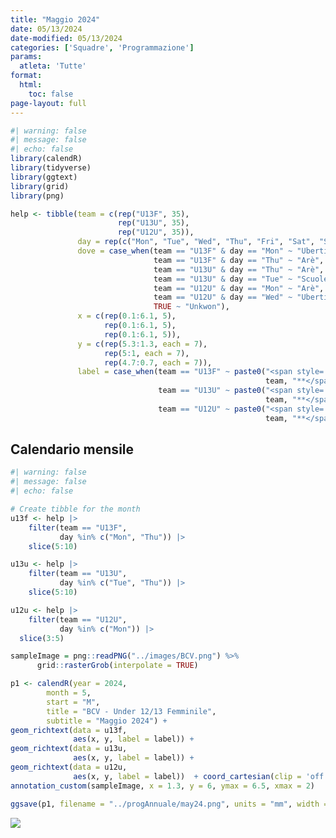 ```yaml
---
title: "Maggio 2024"
date: 05/13/2024
date-modified: 05/13/2024
categories: ['Squadre', 'Programmazione']
params:
  atleta: 'Tutte'
format:
  html: 
    toc: false
page-layout: full
---
```


```r
#| warning: false
#| message: false
#| echo: false
library(calendR)
library(tidyverse)
library(ggtext)
library(grid)
library(png)

help <- tibble(team = c(rep("U13F", 35),
                        rep("U13U", 35),
                        rep("U12U", 35)),
               day = rep(c("Mon", "Tue", "Wed", "Thu", "Fri", "Sat", "Sun"), 15),
               dove = case_when(team == "U13F" & day == "Mon" ~ "Ubertini",
                                team == "U13F" & day == "Thu" ~ "Arè",
                                team == "U13U" & day == "Thu" ~ "Arè",
                                team == "U13U" & day == "Tue" ~ "Scuole",
                                team == "U12U" & day == "Mon" ~ "Arè",
                                team == "U12U" & day == "Wed" ~ "Ubertini",
                                TRUE ~ "Unkwon"),
               x = c(rep(0.1:6.1, 5),
                     rep(0.1:6.1, 5),
                     rep(0.1:6.1, 5)),
               y = c(rep(5.3:1.3, each = 7),
                     rep(5:1, each = 7),
                     rep(4.7:0.7, each = 7)),
               label = case_when(team == "U13F" ~ paste0("<span style='color:MediumSlateBlue'>**",
                                                         team, "**</span> ", dove),
                                 team == "U13U" ~ paste0("<span style='color:Magenta'>**",
                                                         team, "**</span> ", dove), 
                                 team == "U12U" ~ paste0("<span style='color:IndianRed'>**",
                                                         team, "**</span> ", dove)))

```


## Calendario mensile

```r
#| warning: false
#| message: false
#| echo: false

# Create tibble for the month
u13f <- help |>
    filter(team == "U13F",
           day %in% c("Mon", "Thu")) |>
    slice(5:10)

u13u <- help |>
    filter(team == "U13U",
           day %in% c("Tue", "Thu")) |>
    slice(5:10)

u12u <- help |>
    filter(team == "U12U",
           day %in% c("Mon")) |> 
  slice(3:5)

sampleImage = png::readPNG("../images/BCV.png") %>%
      grid::rasterGrob(interpolate = TRUE)

p1 <- calendR(year = 2024,
        month = 5,
        start = "M",
        title = "BCV - Under 12/13 Femminile",
        subtitle = "Maggio 2024") +
geom_richtext(data = u13f, 
              aes(x, y, label = label)) +
geom_richtext(data = u13u, 
              aes(x, y, label = label)) +
geom_richtext(data = u12u, 
              aes(x, y, label = label))  + coord_cartesian(clip = 'off') +
annotation_custom(sampleImage, x = 1.3, y = 6, ymax = 6.5, xmax = 2)

ggsave(p1, filename = "../progAnnuale/may24.png", units = "mm", width = 297, height = 210, scale = 1.25)

```

![](may24.png)
